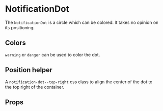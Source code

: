 
# NotificationDot

The `NotificationDot` is a circle which can be colored. It takes no opinion on its positioning.

<Canvas withSource="open">
    <Story id="components-notificationdot--basic" />
</Canvas>

## Colors

`warning` or `danger` can be used to color the dot.

<Canvas>
    <Story id="components-notificationdot--colors" />
</Canvas>

## Position helper

A `notification-dot--top-right` css class to align the center of the dot to the top right of the container.

<Canvas>
    <Story id="components-notificationdot--position-helper" />
</Canvas>

## Props

<ArgsTable story={PRIMARY_STORY} />
